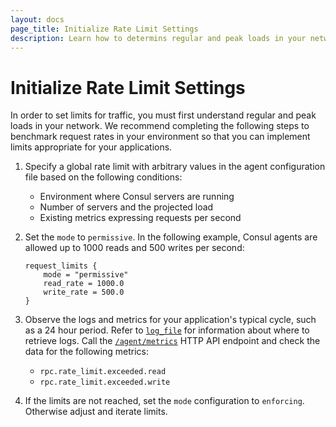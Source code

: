 ```yaml
---
layout: docs
page_title: Initialize Rate Limit Settings
description: Learn how to determins regular and peak loads in your network so that you can set the initial global rate limit configurations.
---
```


# Initialize Rate Limit Settings

In order to set limits for traffic, you must first understand regular and peak loads in your network. We recommend completing the following steps to benchmark request rates in your environment so that you can implement limits appropriate for your applications.

1. Specify a global rate limit with arbitrary values in the agent configuration file based on the following conditions:

    - Environment where Consul servers are running 
    - Number of servers and the projected load
    - Existing metrics expressing requests per second

1. Set the `mode` to `permissive`. In the following example, Consul agents are allowed up to 1000 reads and 500 writes per second:

    ```hcl
    request_limits { 
	    mode = "permissive"
	    read_rate = 1000.0
	    write_rate = 500.0
    }
    ```

1. Observe the logs and metrics for your application's typical cycle, such as a 24 hour period. Refer to [`log_file`](/consul/docs/agent/config/config-files#log_file) for information about where to retrieve logs. Call the [`/agent/metrics`](/consul/api-docs/agent#view-metrics) HTTP API endpoint and check the data for the following metrics:  

    - `rpc.rate_limit.exceeded.read`
    - `rpc.rate_limit.exceeded.write`

1. If the limits are not reached, set the `mode` configuration to `enforcing`. Otherwise adjust and iterate limits.